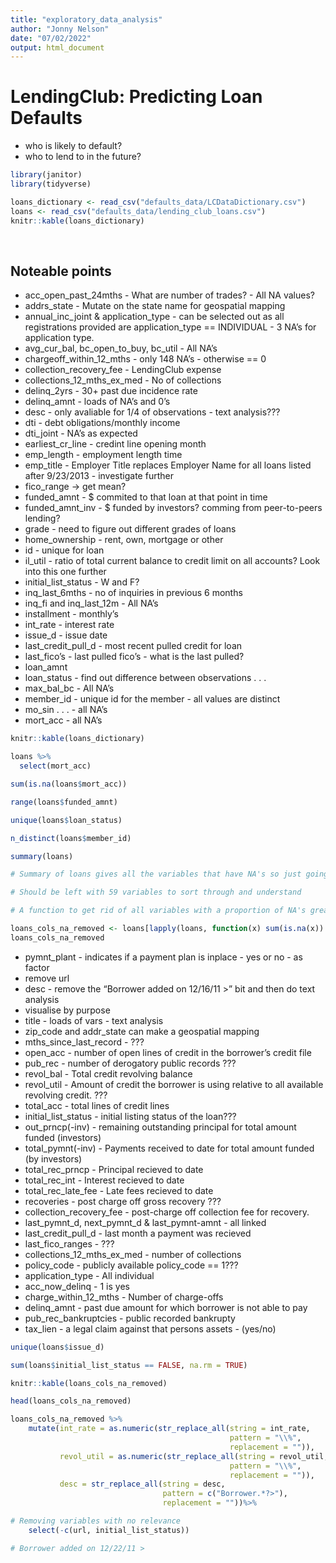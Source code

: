 ```yaml
---
title: "exploratory_data_analysis"
author: "Jonny Nelson"
date: "07/02/2022"
output: html_document
---
```


# LendingClub: Predicting Loan Defaults
* who is likely to default?
* who to lend to in the future?

```r
library(janitor)
library(tidyverse)

loans_dictionary <- read_csv("defaults_data/LCDataDictionary.csv")
loans <- read_csv("defaults_data/lending_club_loans.csv")
knitr::kable(loans_dictionary)
```

<br>

::: {.emphasis}
## Noteable points
* acc_open_past_24mths - What are number of trades? - All NA values?
* addrs_state - Mutate on the state name for geospatial mapping
* annual_inc_joint & application_type - can be selected out as all registrations provided are application_type == INDIVIDUAL - 3 NA's for application type.
* avg_cur_bal, bc_open_to_buy, bc_util - All NA's
* chargeoff_within_12_mths - only 148 NA's - otherwise == 0
* collection_recovery_fee - LendingClub expense
* collections_12_mths_ex_med - No of collections
* delinq_2yrs - 30+ past due incidence rate
* delinq_amnt - loads of NA's and 0's
* desc - only avaliable for 1/4 of observations - text analysis???
* dti - debt obligations/monthly income
* dti_joint - NA's as expected
* earliest_cr_line - credint line opening month
* emp_length - employment length time
* emp_title - Employer Title replaces Employer Name for all loans listed after 9/23/2013 - investigate further
* fico_range -> get mean?
* funded_amnt - $ commited to that loan at that point in time
* funded_amnt_inv - $ funded by investors? comming from peer-to-peers lending?
* grade - need to figure out different grades of loans
* home_ownership - rent, own, mortgage or other
* id - unique for loan
* il_util - ratio of total current balance to credit limit on all accounts? Look into this one further
* initial_list_status - W and F? 
* inq_last_6mths - no of inquiries in previous 6 months
* inq_fi and inq_last_12m - All NA's
* installment - monthly's
* int_rate - interest rate
* issue_d - issue date
* last_credit_pull_d - most recent pulled credit for loan
* last_fico's - last pulled fico's - what is the last pulled?
* loan_amnt 
* loan_status - find out difference between observations . . .
* max_bal_bc - All NA's
* member_id - unique id for the member - all values are distinct
* mo_sin . . . - all NA's
* mort_acc - all NA's 
:::

```r
knitr::kable(loans_dictionary)
```


```r
loans %>%
  select(mort_acc) 

sum(is.na(loans$mort_acc))

range(loans$funded_amnt)

unique(loans$loan_status)

n_distinct(loans$member_id)

summary(loans)

# Summary of loans gives all the variables that have NA's so just going to plug these in and remove them straight away to remove hassle

# Should be left with 59 variables to sort through and understand
```

```r
# A function to get rid of all variables with a proportion of NA's greater than 95% and assigned to a new object.

loans_cols_na_removed <- loans[lapply(loans, function(x) sum(is.na(x)) / length(x) ) < 0.95]
loans_cols_na_removed
```

* pymnt_plant - indicates if a payment plan is inplace - yes or no - as factor
* remove url 
* desc - remove the "Borrower added on 12/16/11 > " bit and then do text analysis 
* visualise by purpose
* title - loads of vars - text analysis
* zip_code and addr_state can make a geospatial mapping
* mths_since_last_record - ???
* open_acc - number of open lines of credit in the borrower's credit file
* pub_rec - number of derogatory public records ???
* revol_bal - Total credit revolving balance
* revol_util - Amount of credit the borrower is using relative to all available revolving credit. ???
* total_acc - total lines of credit lines
* initial_list_status - initial listing status of the loan???
* out_prncp(-inv) - remaining outstanding principal for total amount funded (investors)
* total_pymnt(-inv) - Payments received to date for total amount funded (by investors)
* total_rec_prncp - Principal recieved to date
* total_rec_int - Interest recieved to date
* total_rec_late_fee - Late fees recieved to date
* recoveries - post charge off gross recovery ??? 
* collection_recovery_fee - post-charge off collection fee for recovery.
* last_pymnt_d, next_pymnt_d & last_pymnt-amnt - all linked 
* last_credit_pull_d - last month a payment was recieved 
* last_fico_ranges - ???
* collections_12_mths_ex_med - number of collections
* policy_code - publicly available policy_code == 1???
* application_type - All individual
* acc_now_delinq - 1 is yes
* charge_within_12_mths - Number of charge-offs
* delinq_amnt - past due amount for which borrower is not able to pay
* pub_rec_bankruptcies - public recorded bankrupty 
* tax_lien - a legal claim against that persons assets - (yes/no)

```r
unique(loans$issue_d)

sum(loans$initial_list_status == FALSE, na.rm = TRUE)

knitr::kable(loans_cols_na_removed)

head(loans_cols_na_removed)
```

```r
loans_cols_na_removed %>%
    mutate(int_rate = as.numeric(str_replace_all(string = int_rate,
                                                 pattern = "\\%",
                                                 replacement = "")),
           revol_util = as.numeric(str_replace_all(string = revol_util,
                                                 pattern = "\\%",
                                                 replacement = "")),
           desc = str_replace_all(string = desc,
                                  pattern = c("Borrower.*?>"),
                                  replacement = ""))%>%

# Removing variables with no relevance 
    select(-c(url, initial_list_status))

# Borrower added on 12/22/11 > 
```


